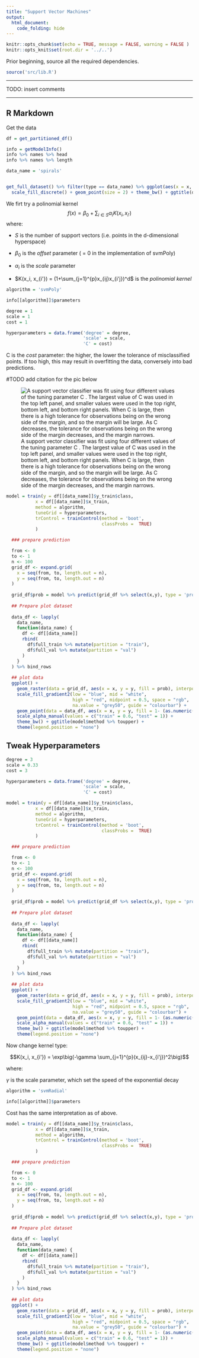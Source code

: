 ```yaml
---
title: "Support Vector Machines"
output: 
  html_document:
    code_folding: hide
---
```


```r
knitr::opts_chunk$set(echo = TRUE, message = FALSE, warning = FALSE )
knitr::opts_knit$set(root.dir = '../..')
```

Prior beginning, source all the required dependencies.

```r
source('src/lib.R')
```

***
TODO: insert comments

***

## R Markdown

Get the data

```r
df = get_partitioned_df()
```

```r
info = getModelInfo()
info %>% names %>% head
info %>% names %>% length
```


```r
data_name = 'spirals'


get_full_dataset() %>% filter(type == data_name) %>% ggplot(aes(x = x, y = y, color = class)) +
  scale_fill_discrete() + geom_point(size = 2) + theme_bw() + ggtitle(data_name %>% toupper)
```
We firt try a polinomial kernel
$$f(x) = \beta_0 +  \sum_{i \in S}\alpha_iK(x_i, x_{i'})$$
where:

* $S$ is the number of support vectors (i.e. points in the d-dimensional hyperspace)

* $\beta_0$ is the *offset* parameter ( = 0 in the implementation of svmPoly)

* $\alpha_i$ is the *scale* parameter 

* $K(x_i, x_{i'}) = (1+\sum_{j=1}^{p}x_{ij}x_{i'j})^d$ is the *polinomial kernel*


```r

algorithm = 'svmPoly'

info[[algorithm]]$parameters

degree = 1
scale = 1
cost = 1

hyperparameters = data.frame('degree' = degree,
                             'scale' = scale,
                             'C' = cost)

```

C is the *cost* parameter: the higher, the lower the tolerance of misclassified points. If too high, this may result in overfitting the data, conversely into bad predictions.

#TODO add citation for the pic below

![A support vector classifier was fit using four different values of the tuning parameter C . The largest value of C was used in the top left panel, and smaller values were used in the top right, bottom left, and bottom right panels. When C is large, then there is a high tolerance for observations being on the wrong side of the margin, and so the margin will be large. As C decreases, the tolerance for observations being on the wrong side of the margin decreases, and the margin narrows.](../fig/cost_parameter_svm.png)

```r
model = train(y = df[[data_name]]$y_train$class,
           x = df[[data_name]]$x_train,
           method = algorithm,
           tuneGrid = hyperparameters,
           trControl = trainControl(method = 'boot',
                                    classProbs =  TRUE)
           )
```



```r

  ### prepare prediction

  from <- 0
  to <- 1
  n <- 100
  grid_df <- expand.grid(
    x = seq(from, to, length.out = n),
    y = seq(from, to, length.out = n)
  )
  
  grid_df$prob = model %>% predict(grid_df %>% select(x,y), type = 'prob') %>% select(prob = class_1)
  
  ## Prepare plot dataset
  
  data_df <- lapply(
    data_name,
    function(data_name) {
      df <- df[[data_name]] 
      rbind(
        df$full_train %>% mutate(partition = "train"),
        df$full_val %>% mutate(partition = "val")
      )
    }
  ) %>% bind_rows
  
  ## plot data
  ggplot() + 
    geom_raster(data = grid_df, aes(x = x, y = y, fill = prob), interpolate = T, alpha = 0.7) +
    scale_fill_gradient2(low = "blue", mid = "white",
                         high = "red", midpoint = 0.5, space = "rgb",
                         na.value = "grey50", guide = "colourbar") +
    geom_point(data = data_df, aes(x = x, y = y, fill = 1- (as.numeric(factor(class)) - 1), alpha = partition), shape = 21) +
    scale_alpha_manual(values = c("train" = 0.6, "test" = 1)) +
    theme_bw() + ggtitle(model$method %>% toupper) +
    theme(legend.position = "none")

```

## Tweak Hyperparameters
```r
degree = 3
scale = 0.33
cost = 3

hyperparameters = data.frame('degree' = degree,
                             'scale' = scale,
                             'C' = cost)
```

```r
model = train(y = df[[data_name]]$y_train$class,
           x = df[[data_name]]$x_train,
           method = algorithm,
           tuneGrid = hyperparameters,
           trControl = trainControl(method = 'boot',
                                    classProbs =  TRUE)
           )
```


```r
  ### prepare prediction

  from <- 0
  to <- 1
  n <- 100
  grid_df <- expand.grid(
    x = seq(from, to, length.out = n),
    y = seq(from, to, length.out = n)
  )
  
  grid_df$prob = model %>% predict(grid_df %>% select(x,y), type = 'prob') %>% select(prob = class_1)
  
  ## Prepare plot dataset
  
  data_df <- lapply(
    data_name,
    function(data_name) {
      df <- df[[data_name]] 
      rbind(
        df$full_train %>% mutate(partition = "train"),
        df$full_val %>% mutate(partition = "val")
      )
    }
  ) %>% bind_rows
  
  ## plot data
  ggplot() + 
    geom_raster(data = grid_df, aes(x = x, y = y, fill = prob), interpolate = T, alpha = 0.7) +
    scale_fill_gradient2(low = "blue", mid = "white",
                         high = "red", midpoint = 0.5, space = "rgb",
                         na.value = "grey50", guide = "colourbar") +
    geom_point(data = data_df, aes(x = x, y = y, fill = 1- (as.numeric(factor(class)) - 1), alpha = partition), shape = 21) +
    scale_alpha_manual(values = c("train" = 0.6, "test" = 1)) +
    theme_bw() + ggtitle(model$method %>% toupper) +
    theme(legend.position = "none")

```

Now change kernel type:

$$K(x_i, x_{i'}) = \exp\big(-\gamma \sum_{j=1}^{p}(x_{ij}-x_{i'j})^2\big)$$

where:

$\gamma$ is the scale parameter, which set the speed of the exponential decay

```r

algorithm = 'svmRadial'

info[[algorithm]]$parameters

```

Cost has the same interpretation as of above.

```r
model = train(y = df[[data_name]]$y_train$class,
           x = df[[data_name]]$x_train,
           method = algorithm,
           trControl = trainControl(method = 'boot',
                                    classProbs =  TRUE)
           )
```


```r
  ### prepare prediction

  from <- 0
  to <- 1
  n <- 100
  grid_df <- expand.grid(
    x = seq(from, to, length.out = n),
    y = seq(from, to, length.out = n)
  )
  
  grid_df$prob = model %>% predict(grid_df %>% select(x,y), type = 'prob') %>% select(prob = class_1)
  
  ## Prepare plot dataset
  
  data_df <- lapply(
    data_name,
    function(data_name) {
      df <- df[[data_name]] 
      rbind(
        df$full_train %>% mutate(partition = "train"),
        df$full_val %>% mutate(partition = "val")
      )
    }
  ) %>% bind_rows
  
  ## plot data
  ggplot() + 
    geom_raster(data = grid_df, aes(x = x, y = y, fill = prob), interpolate = T, alpha = 0.7) +
    scale_fill_gradient2(low = "blue", mid = "white",
                         high = "red", midpoint = 0.5, space = "rgb",
                         na.value = "grey50", guide = "colourbar") +
    geom_point(data = data_df, aes(x = x, y = y, fill = 1- (as.numeric(factor(class)) - 1), alpha = partition), shape = 21) +
    scale_alpha_manual(values = c("train" = 0.6, "test" = 1)) +
    theme_bw() + ggtitle(model$method %>% toupper) +
    theme(legend.position = "none")

```
